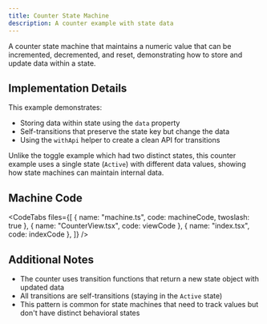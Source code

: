 ```yaml
---
title: Counter State Machine
description: A counter example with state data
---
```



A counter state machine that maintains a numeric value that can be incremented, decremented, and reset, demonstrating how to store and update data within a state.

<div className="not-content">
  <CounterExample client:visible />
</div>

## Implementation Details

This example demonstrates:

- Storing data within state using the `data` property
- Self-transitions that preserve the state key but change the data
- Using the `withApi` helper to create a clean API for transitions

Unlike the toggle example which had two distinct states, this counter example uses a single state (`Active`) with different data values, showing how state machines can maintain internal data.

## Machine Code

<CodeTabs files={[
  { name: "machine.ts", code: machineCode, twoslash: true },
  { name: "CounterView.tsx", code: viewCode },
  { name: "index.tsx", code: indexCode },
  ]} />
  

## Additional Notes

- The counter uses transition functions that return a new state object with updated data
- All transitions are self-transitions (staying in the `Active` state)
- This pattern is common for state machines that need to track values but don't have distinct behavioral states
